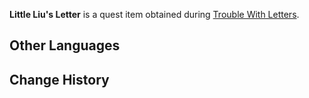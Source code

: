 {{Item Infobox
|id           = 100626
|image        = Item Sealed Letter.png
|type         = Quest Items
|description  = A letter that Little Liu wrote to Jiayi. The seal isn't all that tight. Best not to open it...
|source1      = Given during [[Trouble With Letters]]
}}
'''Little Liu's Letter''' is a quest item obtained during [[Trouble With Letters]].

==Other Languages==
{{Other Languages|default_hidden=1
|en      = Little Liu's Letter
|zhs     = 小六的信
|zhs_rm  = Xiǎo Liù de Xìn
|zht     = 小六的信
|zht_rm  = Xiǎo Liù de Xìn
|ja      = 六の手紙
|ja_rm   = Roku no Tegami{{Assumed}}
|ko      = 육이의 편지
|ko_rm   = 
|es      = Carta de la Pequeña Liu
|fr      = Lettre de Petite Liu
|ru      = Письмо малышки Лю
|th      = จดหมายของเจ้าหนู Liu
|th_rm   = 
|vi      = Thư Của Bé Liu
|de      = Brief der kleinen Liu
|id      = Surat Little Liu
|pt      = Carta da Pequena Liu
}}

==Change History==
{{Change History|1.1}}